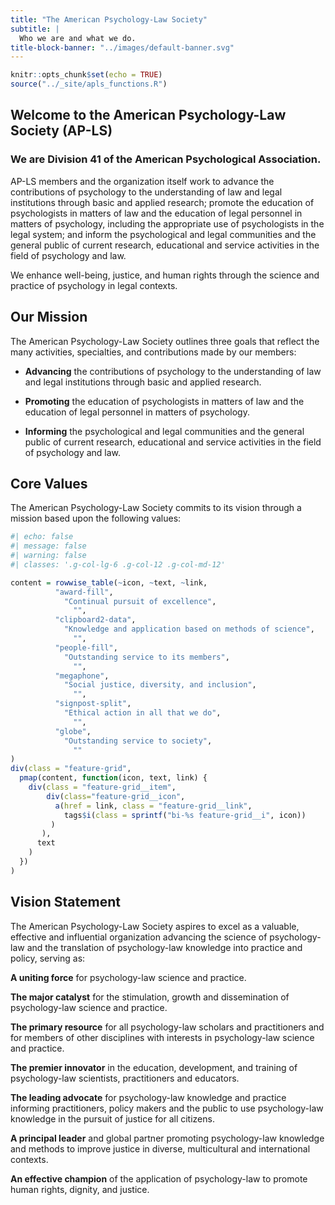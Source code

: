 ```yaml
---
title: "The American Psychology-Law Society"
subtitle: |
  Who we are and what we do. 
title-block-banner: "../images/default-banner.svg"
---
```


```r
knitr::opts_chunk$set(echo = TRUE)
source("../_site/apls_functions.R")
```

## Welcome to the American Psychology-Law Society (AP-LS)

### We are Division 41 of the American Psychological Association.

AP-LS members and the organization itself work to advance the contributions of psychology to the understanding of law and legal institutions through basic and applied research; promote the education of psychologists in matters of law and the education of legal personnel in matters of psychology, including the appropriate use of psychologists in the legal system; and inform the psychological and legal communities and the general public of current research, educational and service activities in the field of psychology and law.

We enhance well-being, justice, and human rights through the science and practice of psychology in legal contexts.

## Our Mission

The American Psychology-Law Society outlines three goals that reflect the many activities, specialties, and contributions made by our members:

-   **Advancing** the contributions of psychology to the understanding of law and legal institutions through basic and applied research.

-   **Promoting** the education of psychologists in matters of law and the education of legal personnel in matters of psychology.

-   **Informing** the psychological and legal communities and the general public of current research, educational and service activities in the field of psychology and law.

## Core Values

The American Psychology-Law Society commits to its vision through a mission based upon the following values:

```r
#| echo: false
#| message: false
#| warning: false
#| classes: '.g-col-lg-6 .g-col-12 .g-col-md-12'

content = rowwise_table(~icon, ~text, ~link,
          "award-fill",
            "Continual pursuit of excellence", 
              "",
          "clipboard2-data",          
            "Knowledge and application based on methods of science",
              "",
          "people-fill",          
            "Outstanding service to its members",
              "",
          "megaphone",      
            "Social justice, diversity, and inclusion",              
              "",
          "signpost-split",        
            "Ethical action in all that we do",                   
              "",
          "globe",
            "Outstanding service to society",
              ""
)
div(class = "feature-grid",
  pmap(content, function(icon, text, link) {
    div(class = "feature-grid__item",
        div(class="feature-grid__icon",
          a(href = link, class = "feature-grid__link",
            tags$i(class = sprintf("bi-%s feature-grid__i", icon))
         )
       ),
      text
    )
  })
)
```

## Vision Statement

The American Psychology-Law Society aspires to excel as a valuable, effective and influential organization advancing the science of psychology-law and the translation of psychology-law knowledge into practice and policy, serving as:

**A uniting force** for psychology-law science and practice.

**The major catalyst** for the stimulation, growth and dissemination of psychology-law science and practice.

**The primary resource** for all psychology-law scholars and practitioners and for members of other disciplines with interests in psychology-law science and practice.

**The premier innovator** in the education, development, and training of psychology-law scientists, practitioners and educators.

**The leading advocate** for psychology-law knowledge and practice informing practitioners, policy makers and the public to use psychology-law knowledge in the pursuit of justice for all citizens.

**A principal leader** and global partner promoting psychology-law knowledge and methods to improve justice in diverse, multicultural and international contexts.

**An effective champion** of the application of psychology-law to promote human rights, dignity, and justice.
